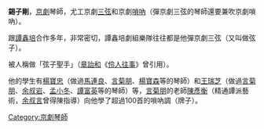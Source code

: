 '''錫子剛'''，[[京劇|京劇]]琴師，尤工京劇[[三弦|三弦]]和京劇[[嗩吶|嗩吶]]（彈京劇三弦的琴師還要兼吹京劇嗩吶）。

跟[[譚鑫培|譚鑫培]]合作多年，非常密切，譚鑫培劇組樂隊往往都是他彈京劇三弦（又叫做弦子）。

被人稱做「弦子聖手」（[[章詒和|章詒和]]《[[伶人往事|伶人往事]]》曾引用）。

他的學生有[[楊寶忠|楊寶忠]]（做過[[馬連良|馬連良]]、[[言菊朋|言菊朋]]、[[楊寶森|楊寶森]]等的琴師）和[[王瑞芝|王瑞芝]]（做過[[言菊朋|言菊朋]]、[[余叔岩|余叔岩]]、[[孟小冬|孟小冬]]、[[譚富英|譚富英]]等的琴師）等，[[言菊朋|言菊朋]]的老師[[陳彥衡|陳彥衡]]（精通譚派藝術，[[余叔言|余叔言]]曾得陳指導）向他學了超過100首的嗩吶調（牌子）。

[[Category:京劇琴師|Category:京劇琴師]]